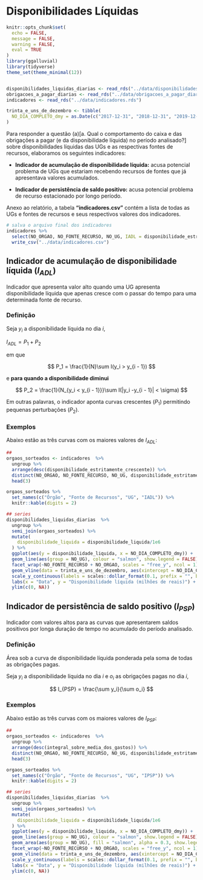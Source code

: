 # Disponibilidades Líquidas

```r
knitr::opts_chunk$set(
  echo = FALSE, 
  message = FALSE, 
  warning = FALSE, 
  eval = TRUE
)
library(ggalluvial)
library(tidyverse)
theme_set(theme_minimal(12))


disponibilidades_liquidas_diarias <- read_rds("../data/disponibilidades_liquidas_diarias.rds")
obrigacoes_a_pagar_diarias <- read_rds("../data/obrigacoes_a_pagar_diarias.rds")
indicadores <- read_rds("../data/indicadores.rds")

trinta_e_uns_de_dezembro <- tibble(
  NO_DIA_COMPLETO_dmy = as.Date(c("2017-12-31", "2018-12-31", "2019-12-31"))
)

```

Para responder a questão (a)[a. Qual o comportamento do caixa e das obrigações a pagar (e da disponibilidade líquida) no período analisado?] sobre disponibilidades líquidas das UGs e as respectivas fontes de recursos, elaboramos os seguintes indicadores:

- **Indicador de acumulação de disponibilidade líquida:** acusa potencial problema de UGs que estariam recebendo recursos de fontes que já apresentava valores acumulados.

- **Indicador de persistência de saldo positivo:** acusa potencial problema de recurso estacionado por longo período.

Anexo ao relatório, a tabela **"indicadores.csv"** contém a lista de todas as UGs e fontes de recursos e seus respectivos valores dos indicadores.

```r
# salva o arquivo final dos indicadores
indicadores %>%
  select(NO_ORGAO, NO_FONTE_RECURSO, NO_UG, IADL = disponibilidade_estritamente_crescente, IPSP = integral_sobre_media_dos_gastos) %>%
  write_csv("../data/indicadores.csv")
```


## Indicador de acumulação de disponibilidade líquida ($I_{ADL}$)

Indicador que apresenta valor alto quando uma UG apresenta disponibilidade líquida que apenas cresce com o passar do tempo para uma determinada fonte de recurso.

### Definição

Seja $y_i$ a disponibilidade líquida no dia $i$,

$I_{ADL} = P_1 + P_2$

em que 

$$
P_1 = \frac{1}{N}\sum I(y_i > y_{i - 1})
$$

e **para quando a disponibilidade diminui**

$$
P_2 = \frac{1}{N_{y_i < y_{i - 1}}}\sum I(|y_i -y_{i - 1}| < \sigma)
$$

Em outras palavras, o indicador aponta curvas crescentes ($P_1$) permitindo pequenas perturbações ($P_2$).

### Exemplos

Abaixo estão as três curvas com os maiores valores de $I_{ADL}$:

```r
##
orgaos_sorteados <- indicadores  %>%
  ungroup %>%
  arrange(desc(disponibilidade_estritamente_crescente)) %>%
  distinct(NO_ORGAO, NO_FONTE_RECURSO, NO_UG, disponibilidade_estritamente_crescente) %>%
  head(3) 

orgaos_sorteados %>%
  set_names(c("Órgão", "Fonte de Recursos", "UG", "IADL")) %>%
  knitr::kable(digits = 2) 
```

```r
## series
disponibilidades_liquidas_diarias  %>%
  ungroup %>%
  semi_join(orgaos_sorteados) %>%
  mutate(
    disponibilidade_liquida = disponibilidade_liquida/1e6
  ) %>%
  ggplot(aes(y = disponibilidade_liquida, x = NO_DIA_COMPLETO_dmy)) +
  geom_line(aes(group = NO_UG), colour = "salmon", show.legend = FALSE) +
  facet_wrap(~NO_FONTE_RECURSO + NO_ORGAO, scales = "free_y", ncol = 1) +
  geom_vline(data = trinta_e_uns_de_dezembro, aes(xintercept = NO_DIA_COMPLETO_dmy), colour = "purple", linetype = "dashed", size = 0.2) +
  scale_y_continuous(labels = scales::dollar_format(0.1, prefix = "", big.mark = ".", decimal.mark = ",", suffix = "")) +
  labs(x = "Data", y = "Disponibilidade líquida (milhões de reais)") +
  ylim(c(0, NA))

```

## Indicador de persistência de saldo positivo ($I_{PSP}$)

Indicador com valores altos para as curvas que apresentarem saldos positivos por longa duração de tempo no acumulado do período analisado.

### Definição

Área sob a curva de disponibilidade líquida ponderada pela soma de todas as obrigações pagas. 

Seja $y_i$ a disponibilidade líquida no dia $i$ e $o_i$ as obrigações pagas no dia $i$,

$$
I_{PSP} = \frac{\sum y_i}{\sum o_i}
$$

### Exemplos

Abaixo estão as três curvas com os maiores valores de $I_{PSP}$:

```r
##
orgaos_sorteados <- indicadores  %>%
  ungroup %>%
  arrange(desc(integral_sobre_media_dos_gastos)) %>%
  distinct(NO_ORGAO, NO_FONTE_RECURSO, NO_UG, disponibilidade_estritamente_crescente) %>%
  head(3) 

orgaos_sorteados %>%
  set_names(c("Órgão", "Fonte de Recursos", "UG", "IPSP")) %>%
  knitr::kable(digits = 2) 
```

```r
## series
disponibilidades_liquidas_diarias  %>%
  ungroup %>%
  semi_join(orgaos_sorteados) %>%
  mutate(
    disponibilidade_liquida = disponibilidade_liquida/1e6
  ) %>%
  ggplot(aes(y = disponibilidade_liquida, x = NO_DIA_COMPLETO_dmy)) +
  geom_line(aes(group = NO_UG), colour = "salmon", show.legend = FALSE) +
  geom_area(aes(group = NO_UG), fill = "salmon", alpha = 0.3, show.legend = FALSE) +
  facet_wrap(~NO_FONTE_RECURSO + NO_ORGAO, scales = "free_y", ncol = 1) +
  geom_vline(data = trinta_e_uns_de_dezembro, aes(xintercept = NO_DIA_COMPLETO_dmy), colour = "purple", linetype = "dashed", size = 0.2) +
  scale_y_continuous(labels = scales::dollar_format(0.1, prefix = "", big.mark = ".", decimal.mark = ",", suffix = "")) +
  labs(x = "Data", y = "Disponibilidade líquida (milhões de reais)") +
  ylim(c(0, NA))

```